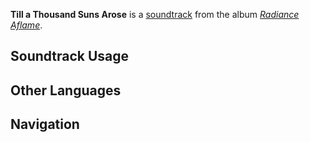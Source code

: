 {{Stub}}
{{Soundtrack Infobox
|image          = Radiance Aflame.png
|album          = Radiance Aflame
|disc           = 2
|number         = 38
|featured       = 
|featured2      = 
|featured3      = 
|featured_disc  = 
|featured_disc2 = 
|featured_disc3 = 
|youtube_id     = 
|spotify_id     = 6HoxcoTTrc983G7JckzaXp
|previous       = Here Cometh the Flamelord
|next           = The Return Through the Fire
}}
'''Till a Thousand Suns Arose''' is a [[soundtrack]] from the album ''[[Radiance Aflame]]''.

==Soundtrack Usage==
{{Soundtrack Usage 
|quest             = Where All Hopes Lie//cutscene
}}
<!--
==Other Arrangements==
{{Files by Category Gallery|Media Using an Unreleased Arrangement of {{subst:#titleparts:{{subst:PAGENAME}}}} Soundtrack}}
-->
<!--
==Production Credits==
{| class="wikitable"
! Position
! Staff<ref>NetEase Cloud Music: [https://music.163.com/#/song?id=NUMBER TITLE {{zh|}}]</ref>
|-
!
| ({{zh|}})
|}
|}
-->
<!--
==Gallery==
<gallery>
</gallery>
-->

==Other Languages==
{{Other Languages
|en       = Till a Thousand Suns Arose
|zhs      = 昭若千阳
|zhs_rm   = 
|zht      = 
|zht_rm   = 
|zh_tl    = 
|ja       = 千の烈日の如く
|ja_rm    = 
|ja_tl    = 
}}
<!--
==References==
{{Reflist}}
-->

==Navigation==
{{Soundtrack Navbox|Radiance Aflame}}